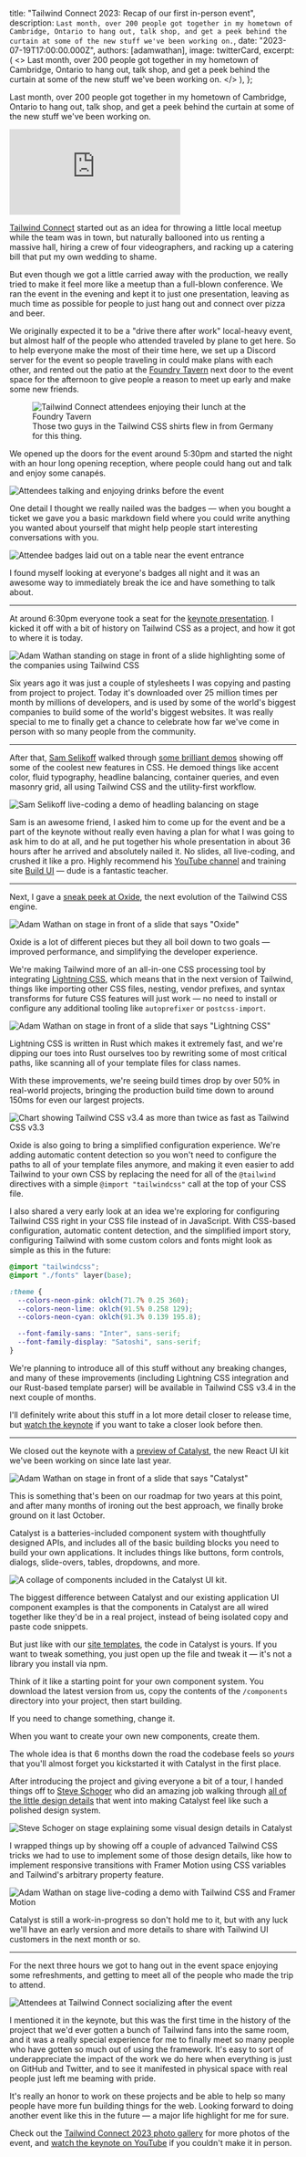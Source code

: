 
  title: "Tailwind Connect 2023: Recap of our first in-person event",
  description: `Last month, over 200 people got together in my hometown of Cambridge, Ontario to hang out, talk shop, and get a peek behind the curtain at some of the new stuff we've been working on.`,
  date: "2023-07-19T17:00:00.000Z",
  authors: [adamwathan],
  image: twitterCard,
  excerpt: (
    <>
      Last month, over 200 people got together in my hometown of Cambridge, Ontario to hang out, talk shop, and get a
      peek behind the curtain at some of the new stuff we've been working on.
    </>
  ),
};

Last month, over 200 people got together in my hometown of Cambridge, Ontario to hang out, talk shop, and get a peek behind the curtain at some of the new stuff we've been working on.

<div className="my-12 overflow-hidden rounded-xl bg-slate-700">
  <iframe
    className="aspect-video w-full rounded-xl"
    src="https://www.youtube.com/embed/CLkxRnRQtDE"
    frameBorder="0"
    allow="accelerometer; autoplay; clipboard-write; encrypted-media; gyroscope; picture-in-picture"
    allowFullScreen
  ></iframe>
</div>

[Tailwind Connect](https://connect.tailwindcss.com) started out as an idea for throwing a little local meetup while the team was in town, but naturally ballooned into us renting a massive hall, hiring a crew of four videographers, and racking up a catering bill that put my own wedding to shame.

But even though we got a little carried away with the production, we really tried to make it feel more like a meetup than a full-blown conference. We ran the event in the evening and kept it to just one presentation, leaving as much time as possible for people to just hang out and connect over pizza and beer.

We originally expected it to be a "drive there after work" local-heavy event, but almost half of the people who attended traveled by plane to get here. So to help everyone make the most of their time here, we set up a Discord server for the event so people traveling in could make plans with each other, and rented out the patio at the [Foundry Tavern](https://www.instagram.com/foundrytavern/) next door to the event space for the afternoon to give people a reason to meet up early and make some new friends.

<figure>
  <Image
    src={foundryTavern}
    alt="Tailwind Connect attendees enjoying their lunch at the Foundry Tavern"
    decoding="async"
  />
  <figcaption>Those two guys in the Tailwind CSS shirts flew in from Germany for this thing.</figcaption>
</figure>

We opened up the doors for the event around 5:30pm and started the night with an hour long opening reception, where people could hang out and talk and enjoy some canapés.

![Attendees talking and enjoying drinks before the event](https://res.cloudinary.com/tailwind-labs/image/upload/w_1536/connect/tailwind-connect-205_twujze.jpg)

One detail I thought we really nailed was the badges — when you bought a ticket we gave you a basic markdown field where you could write anything you wanted about yourself that might help people start interesting conversations with you.

![Attendee badges laid out on a table near the event entrance](https://res.cloudinary.com/tailwind-labs/image/upload/w_1536/connect/tailwind-connect-2_qrjpj0.jpg)

I found myself looking at everyone's badges all night and it was an awesome way to immediately break the ice and have something to talk about.

---

At around 6:30pm everyone took a seat for the [keynote presentation](https://www.youtube.com/watch?v=CLkxRnRQtDE&t=0s). I kicked it off with a bit of history on Tailwind CSS as a project, and how it got to where it is today.

![Adam Wathan standing on stage in front of a slide highlighting some of the companies using Tailwind CSS](https://res.cloudinary.com/tailwind-labs/image/upload/w_1536/connect/tailwind-connect-60_uyw5la.jpg)

Six years ago it was just a couple of stylesheets I was copying and pasting from project to project. Today it's downloaded over 25 million times per month by millions of developers, and is used by some of the world's biggest companies to build some of the world's biggest websites. It was really special to me to finally get a chance to celebrate how far we've come in person with so many people from the community.

---

After that, [Sam Selikoff](https://twitter.com/samselikoff) walked through [some brilliant demos](https://www.youtube.com/watch?v=CLkxRnRQtDE&t=600s) showing off some of the coolest new features in CSS. He demoed things like accent color, fluid typography, headline balancing, container queries, and even masonry grid, all using Tailwind CSS and the utility-first workflow.

![Sam Selikoff live-coding a demo of headling balancing on stage](https://res.cloudinary.com/tailwind-labs/image/upload/w_1536/connect/tailwind-connect-73_tvlsrp.jpg)

Sam is an awesome friend, I asked him to come up for the event and be a part of the keynote without really even having a plan for what I was going to ask him to do at all, and he put together his whole presentation in about 36 hours after he arrived and absolutely nailed it. No slides, all live-coding, and crushed it like a pro. Highly recommend his [YouTube channel](https://www.youtube.com/samselikoff) and training site [Build UI](https://buildui.com/) — dude is a fantastic teacher.

---

Next, I gave a [sneak peek at Oxide](https://www.youtube.com/watch?v=CLkxRnRQtDE&t=2146s), the next evolution of the Tailwind CSS engine.

![Adam Wathan on stage in front of a slide that says "Oxide"](https://res.cloudinary.com/tailwind-labs/image/upload/w_1536/connect/tailwind-connect-101_c9your.jpg)

Oxide is a lot of different pieces but they all boil down to two goals — improved performance, and simplifying the developer experience.

We're making Tailwind more of an all-in-one CSS processing tool by integrating [Lightning CSS](https://lightningcss.dev/), which means that in the next version of Tailwind, things like importing other CSS files, nesting, vendor prefixes, and syntax transforms for future CSS features will just work — no need to install or configure any additional tooling like `autoprefixer` or `postcss-import`.

![Adam Wathan on stage in front of a slide that says "Lightning CSS"](https://res.cloudinary.com/tailwind-labs/image/upload/w_1536/connect/tailwind-connect-112_uvpct5.jpg)

Lightning CSS is written in Rust which makes it extremely fast, and we're dipping our toes into Rust ourselves too by rewriting some of most critical paths, like scanning all of your template files for class names.

With these improvements, we're seeing build times drop by over 50% in real-world projects, bringing the production build time down to around 150ms for even our largest projects.

<div className="not-prose relative my-[2em] overflow-hidden rounded-2xl first:mt-0 last:mb-0 [a:not(:first-child)>&]:mt-[2em] [a:not(:last-child)>&]:mb-[2em] [figure>&]:my-0">
  <img
    src={oxidePerformance.src}
    alt="Chart showing Tailwind CSS v3.4 as more than twice as fast as Tailwind CSS v3.3"
    decoding="async"
  />
  <div className="absolute inset-0 rounded-2xl ring-1 ring-slate-900/10 ring-inset dark:ring-white/10" />
</div>

Oxide is also going to bring a simplified configuration experience. We're adding automatic content detection so you won't need to configure the paths to all of your template files anymore, and making it even easier to add Tailwind to your own CSS by replacing the need for all of the `@tailwind` directives with a simple `@import "tailwindcss"` call at the top of your CSS file.

I also shared a very early look at an idea we're exploring for configuring Tailwind CSS right in your CSS file instead of in JavaScript. With CSS-based configuration, automatic content detection, and the simplified import story, configuring Tailwind with some custom colors and fonts might look as simple as this in the future:

```css
@import "tailwindcss";
@import "./fonts" layer(base);

:theme {
  --colors-neon-pink: oklch(71.7% 0.25 360);
  --colors-neon-lime: oklch(91.5% 0.258 129);
  --colors-neon-cyan: oklch(91.3% 0.139 195.8);

  --font-family-sans: "Inter", sans-serif;
  --font-family-display: "Satoshi", sans-serif;
}
```

We're planning to introduce all of this stuff without any breaking changes, and many of these improvements (including Lightning CSS integration and our Rust-based template parser) will be available in Tailwind CSS v3.4 in the next couple of months.

I'll definitely write about this stuff in a lot more detail closer to release time, but [watch the keynote](https://www.youtube.com/watch?v=CLkxRnRQtDE&t=2146s) if you want to take a closer look before then.

---

We closed out the keynote with a [preview of Catalyst](https://youtu.be/CLkxRnRQtDE?t=3512), the new React UI kit we've been working on since late last year.

![Adam Wathan on stage in front of a slide that says "Catalyst"](https://res.cloudinary.com/tailwind-labs/image/upload/w_1536/connect/tailwind-connect-129_dbsbuj.jpg)

This is something that's been on our roadmap for two years at this point, and after many months of ironing out the best approach, we finally broke ground on it last October.

Catalyst is a batteries-included component system with thoughtfully designed APIs, and includes all of the basic building blocks you need to build your own applications. It includes things like buttons, form controls, dialogs, slide-overs, tables, dropdowns, and more.

<div className="not-prose relative my-[2em] overflow-hidden rounded-2xl first:mt-0 last:mb-0 [a:not(:first-child)>&]:mt-[2em] [a:not(:last-child)>&]:mb-[2em] [figure>&]:my-0">
  <img src={catalystPreview.src} alt="A collage of components included in the Catalyst UI kit." decoding="async" />
  <div className="absolute inset-0 rounded-2xl ring-1 ring-slate-900/10 ring-inset dark:ring-white/10" />
</div>

The biggest difference between Catalyst and our existing application UI component examples is that the components in Catalyst are all wired together like they'd be in a real project, instead of being isolated copy and paste code snippets.

But just like with our [site templates](https://tailwindui.com/templates), the code in Catalyst is yours. If you want to tweak something, you just open up the file and tweak it — it's not a library you install via npm.

Think of it like a starting point for your own component system. You download the latest version from us, copy the contents of the `/components` directory into your project, then start building.

If you need to change something, change it.

When you want to create your own new components, create them.

The whole idea is that 6 months down the road the codebase feels so _yours_ that you'll almost forget you kickstarted it with Catalyst in the first place.

After introducing the project and giving everyone a bit of a tour, I handed things off to [Steve Schoger](https://twitter.com/steveschoger) who did an amazing job walking through [all of the little design details](https://www.youtube.com/watch?v=CLkxRnRQtDE&t=4209s) that went into making Catalyst feel like such a polished design system.

![Steve Schoger on stage explaining some visual design details in Catalyst](https://res.cloudinary.com/tailwind-labs/image/upload/w_1536/connect/tailwind-connect-139_fvxk2r.jpg)

I wrapped things up by showing off a couple of advanced Tailwind CSS tricks we had to use to implement some of those design details, like how to implement responsive transitions with Framer Motion using CSS variables and Tailwind's arbitrary property feature.

![Adam Wathan on stage live-coding a demo with Tailwind CSS and Framer Motion](https://res.cloudinary.com/tailwind-labs/image/upload/w_1536/connect/tailwind-connect-149_ohxxxq.jpg)

Catalyst is still a work-in-progress so don't hold me to it, but with any luck we'll have an early version and more details to share with Tailwind UI customers in the next month or so.

---

For the next three hours we got to hang out in the event space enjoying some refreshments, and getting to meet all of the people who made the trip to attend.

![Attendees at Tailwind Connect socializing after the event](https://res.cloudinary.com/tailwind-labs/image/upload/w_1536/connect/tailwind-connect-240_iorjwp.jpg)

I mentioned it in the keynote, but this was the first time in the history of the project that we'd ever gotten a bunch of Tailwind fans into the same room, and it was a really special experience for me to finally meet so many people who have gotten so much out of using the framework. It's easy to sort of underappreciate the impact of the work we do here when everything is just on GitHub and Twitter, and to see it manifested in physical space with real people just left me beaming with pride.

It's really an honor to work on these projects and be able to help so many people have more fun building things for the web. Looking forward to doing another event like this in the future — a major life highlight for me for sure.

Check out the [Tailwind Connect 2023 photo gallery](https://connect.tailwindcss.com/photos) for more photos of the event, and [watch the keynote on YouTube](https://www.youtube.com/watch?v=CLkxRnRQtDE) if you couldn't make it in person.
